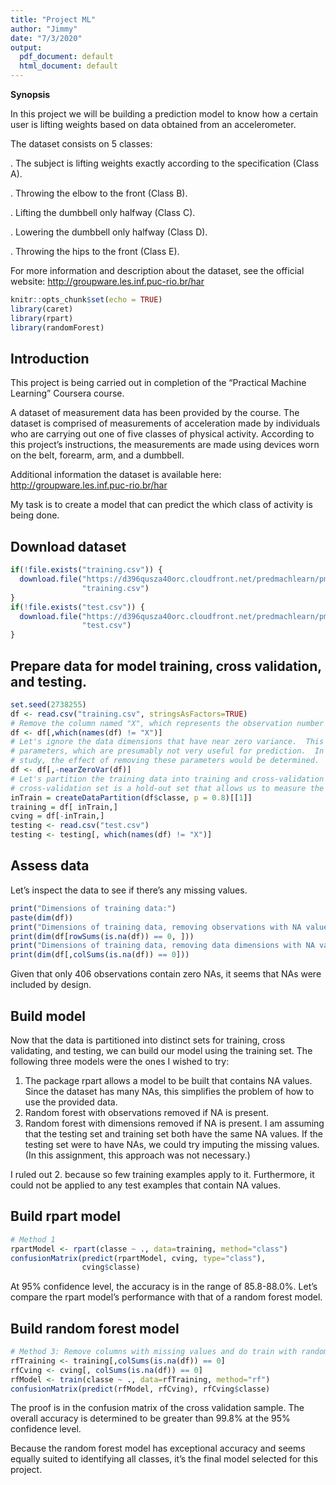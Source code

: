 ---
title: "Project ML"
author: "Jimmy"
date: "7/3/2020"
output:
  pdf_document: default
  html_document: default
---

**Synopsis**

In this project we will be building a prediction model to know how a certain user is lifting weights based on data obtained from an accelerometer.

The dataset consists on 5 classes:

. The subject is lifting weights exactly according to the specification (Class A).

. Throwing the elbow to the front (Class B).

. Lifting the dumbbell only halfway (Class C).

. Lowering the dumbbell only halfway (Class D).

. Throwing the hips to the front (Class E).

For more information and description about the dataset, see the official website: <http://groupware.les.inf.puc-rio.br/har>

```{r setup, include=FALSE}
knitr::opts_chunk$set(echo = TRUE)
library(caret)
library(rpart)
library(randomForest)
```

## Introduction

This project is being carried out in completion of the "Practical Machine Learning" Coursera course.

A dataset of measurement data has been provided by the course.  The dataset is comprised of measurements of acceleration made by individuals who are carrying out one of five classes of physical activity.  According to this project's instructions, the measurements are made using devices worn on the belt, forearm, arm, and a dumbbell.  

Additional information the dataset is available here: <http://groupware.les.inf.puc-rio.br/har>

My task is to create a model that can predict the which class of activity is being done.

## Download dataset

```{r download_data}
if(!file.exists("training.csv")) {
  download.file("https://d396qusza40orc.cloudfront.net/predmachlearn/pml-training.csv", 
                "training.csv")
}
if(!file.exists("test.csv")) {
  download.file("https://d396qusza40orc.cloudfront.net/predmachlearn/pml-testing.csv", 
                "test.csv")
}
```

## Prepare data for model training, cross validation, and testing.

```{r prepare_data,cache=TRUE}
set.seed(2738255)
df <- read.csv("training.csv", stringsAsFactors=TRUE)
# Remove the column named "X", which represents the observation number and is not relevant to preding outcome
df <- df[,which(names(df) != "X")]
# Let's ignore the data dimensions that have near zero variance.  This eliminates rarely varying
# parameters, which are presumably not very useful for prediction.  In this were a more thorough
# study, the effect of removing these parameters would be determined.
df <- df[,-nearZeroVar(df)]
# Let's partition the training data into training and cross-validation sets.  The
# cross-validation set is a hold-out set that allows us to measure the accuracy of the model.
inTrain = createDataPartition(df$classe, p = 0.8)[[1]]
training = df[ inTrain,]
cving = df[-inTrain,]
testing <- read.csv("test.csv")
testing <- testing[, which(names(df) != "X")]
```

## Assess data

Let's inspect the data to see if there's any missing values.

```{r assessData, cache=TRUE}
print("Dimensions of training data:")
paste(dim(df))
print("Dimensions of training data, removing observations with NA values:")
print(dim(df[rowSums(is.na(df)) == 0, ]))
print("Dimensions of training data, removing data dimensions with NA values:")
print(dim(df[,colSums(is.na(df)) == 0]))
```

Given that only 406 observations contain zero NAs, it seems that NAs were included by design.

## Build model

Now that the data is partitioned into distinct sets for training, cross validating, and testing, we can build our model using the training set.  The following three models were the ones I wished to try:

1. The package rpart allows a model to be built that contains NA values.  Since the dataset has many NAs, this simplifies the problem of how to use the provided data.
2. Random forest with observations removed if NA is present.  
3. Random forest with dimensions removed if NA is present.  I am assuming that the testing set and training set both have the same NA values.  If the testing set were to have NAs, we could try imputing the missing values.  (In this assignment, this approach was not necessary.)

I ruled out 2. because so few training examples apply to it.  Furthermore, it could not be applied to any test examples that contain NA values.

## Build rpart model

```{r buildRpartModel, cache=TRUE}
# Method 1
rpartModel <- rpart(classe ~ ., data=training, method="class")
confusionMatrix(predict(rpartModel, cving, type="class"), 
                cving$classe)
```

At 95% confidence level, the accuracy is in the range of 85.8-88.0%.  Let's compare the rpart model's performance with that of a random forest model.

## Build random forest model



```{r buildRFModel, cache=TRUE}
# Method 3: Remove columns with missing values and do train with random forest method
rfTraining <- training[,colSums(is.na(df)) == 0]
rfCving <- cving[, colSums(is.na(df)) == 0]
rfModel <- train(classe ~ ., data=rfTraining, method="rf")
confusionMatrix(predict(rfModel, rfCving), rfCving$classe)
```

The proof is in the confusion matrix of the cross validation sample.  The overall accuracy is determined to be greater than 99.8% at the 95% confidence level.  

Because the random forest model has exceptional accuracy and seems equally suited to identifying all classes, it's the final model selected for this project.



